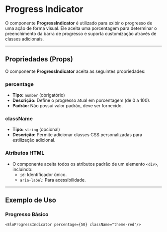 
# Progress Indicator

O componente **ProgressIndicator** é utilizado para exibir o progresso de uma ação de forma visual. Ele aceita uma porcentagem para determinar o preenchimento da barra de progresso e suporta customização através de classes adicionais.

----------

## Propriedades (Props)

O componente **ProgressIndicator** aceita as seguintes propriedades:

### percentage

-   **Tipo:** `number` (obrigatório)
-   **Descrição:** Define o progresso atual em porcentagem (de 0 a 100).
-   **Padrão:** Não possui valor padrão, deve ser fornecido.

### className

-   **Tipo:** `string` (opcional)
-   **Descrição:** Permite adicionar classes CSS personalizadas para estilização adicional.

### Atributos HTML

-   O componente aceita todos os atributos padrão de um elemento `<div>`, incluindo:
    -   `id`: Identificador único.
    -   `aria-label`: Para acessibilidade.

----------

## Exemplo de Uso

### Progresso Básico

```tsx
<EloProgressIndicator percentage={50} className="theme-red"/>
```

